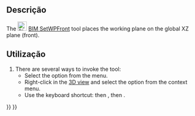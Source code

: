 <languages/>

<div lang="en" dir="ltr" class="mw-content-ltr">
{{Docnav
|[[BIM_SetWPTop|SetWPTop]]
|[[BIM_SetWPSide|SetWPSide]]
|[[BIM_Workbench|BIM]]
|IconL=BIM_SetWPTop.svg
|IconR=BIM_SetWPSide.svg
|IconC=Workbench_BIM.svg
}}
</div>

<div lang="en" dir="ltr" class="mw-content-ltr">
{{GuiCommand
|Name=BIM SetWPFront
|MenuLocation=Snapping → Working Plane Front
|Workbenches=[[BIM_Workbench|BIM]]
|Shortcut={{KEY|W}} {{KEY|P}} {{KEY|1}}
|Version=1.0
|SeeAlso=[[BIM_SetWPTop|BIM SetWPTop]], [[BIM_SetWPSide|BIM SetWPSide]], [[Draft_SelectPlane|Draft SelectPlane]]
}}
</div>

<span id="Description"></span>
== Descrição ==

<div lang="en" dir="ltr" class="mw-content-ltr">
The [[Image:BIM_SetWPFront.svg|24px]] [[BIM_SetWPFront|BIM SetWPFront]] tool places the working plane on the global XZ plane (front).
</div>

<span id="Usage"></span>
==Utilização==

<div lang="en" dir="ltr" class="mw-content-ltr">
# There are several ways to invoke the tool:
#* Select the {{MenuCommand|Snapping → [[Image:BIM_SetWPFront.svg|16px]] Working Plane Front}} option from the menu.
#* Right-click in the [[3D_view|3D view]] and select the {{MenuCommand|Snapping → [[Image:BIM_SetWPFront.svg|16px]] Working Plane Front}} option from the context menu.
#* Use the keyboard shortcut: {{KEY|W}} then {{KEY|P}}, then {{KEY|1}}.
</div>


<div lang="en" dir="ltr" class="mw-content-ltr">
{{Docnav
|[[BIM_SetWPTop|SetWPTop]]
|[[BIM_SetWPSide|SetWPSide]]
|[[BIM_Workbench|BIM]]
|IconL=BIM_SetWPTop.svg
|IconR=BIM_SetWPSide.svg
|IconC=Workbench_BIM.svg
}}
</div>
{{BIM_Tools_navi{{#translation:}}}}
{{Userdocnavi{{#translation:}}}}